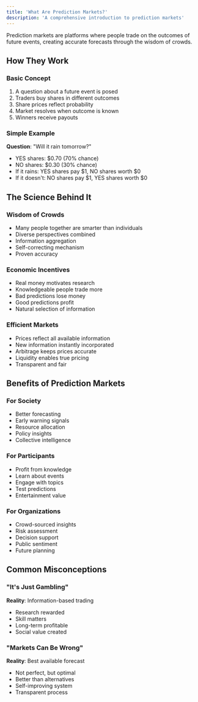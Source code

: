 ```yaml
---
title: 'What Are Prediction Markets?'
description: 'A comprehensive introduction to prediction markets'
---
```


Prediction markets are platforms where people trade on the outcomes of future events, creating accurate forecasts through the wisdom of crowds.

## How They Work

### Basic Concept
1. A question about a future event is posed
2. Traders buy shares in different outcomes
3. Share prices reflect probability
4. Market resolves when outcome is known
5. Winners receive payouts

### Simple Example
**Question**: "Will it rain tomorrow?"
- YES shares: $0.70 (70% chance)
- NO shares: $0.30 (30% chance)
- If it rains: YES shares pay $1, NO shares worth $0
- If it doesn't: NO shares pay $1, YES shares worth $0

## The Science Behind It

### Wisdom of Crowds
- Many people together are smarter than individuals
- Diverse perspectives combined
- Information aggregation
- Self-correcting mechanism
- Proven accuracy

### Economic Incentives
- Real money motivates research
- Knowledgeable people trade more
- Bad predictions lose money
- Good predictions profit
- Natural selection of information

### Efficient Markets
- Prices reflect all available information
- New information instantly incorporated
- Arbitrage keeps prices accurate
- Liquidity enables true pricing
- Transparent and fair

## Benefits of Prediction Markets

### For Society
- Better forecasting
- Early warning signals
- Resource allocation
- Policy insights
- Collective intelligence

### For Participants
- Profit from knowledge
- Learn about events
- Engage with topics
- Test predictions
- Entertainment value

### For Organizations
- Crowd-sourced insights
- Risk assessment
- Decision support
- Public sentiment
- Future planning

## Common Misconceptions

### "It's Just Gambling"
**Reality**: Information-based trading
- Research rewarded
- Skill matters
- Long-term profitable
- Social value created

### "Markets Can Be Wrong"
**Reality**: Best available forecast
- Not perfect, but optimal
- Better than alternatives
- Self-improving system
- Transparent process

